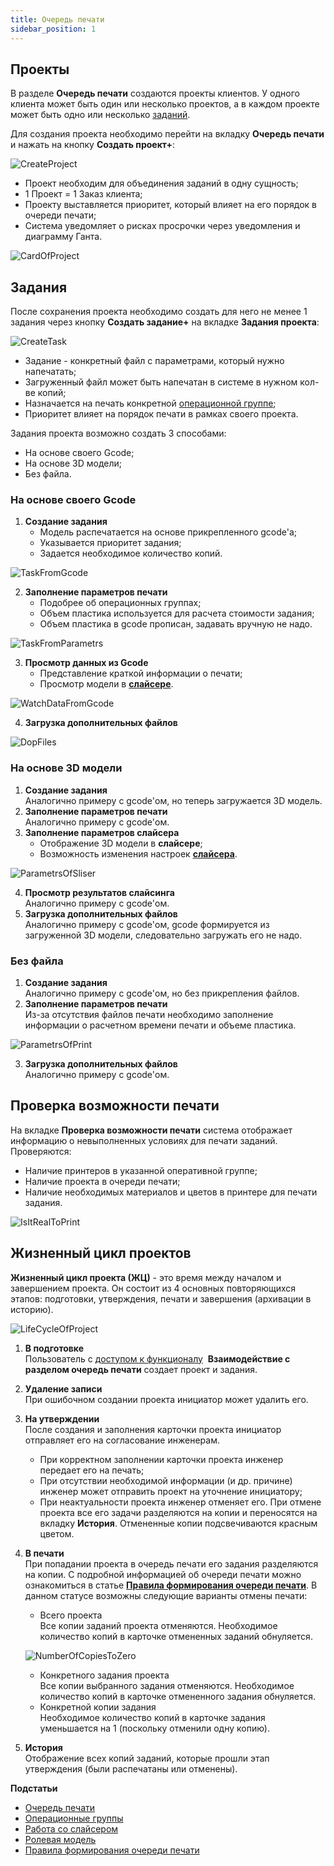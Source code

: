 ```yaml
---
title: Очередь печати
sidebar_position: 1
---
```

## Проекты

В разделе **Очередь печати** создаются проекты клиентов. У одного клиента может быть один или 
несколько проектов, а в каждом проекте может быть одно или несколько [заданий](https://mes-docs.onrender.com/docs/StartWithMES/PrintQueue/#задания).

Для создания проекта необходимо перейти на вкладку **Очередь печати** и нажать на 
кнопку **Создать проект+**:

![CreateProject](./img/CreateProject.png)

- Проект необходим для объединения заданий в одну сущность;
- 1 Проект = 1 Заказ клиента;
- Проекту выставляется приоритет, который влияет на его порядок в очереди печати;
- Система уведомляет о рисках просрочки через уведомления и диаграмму Ганта.

![CardOfProject](./img/CardOfProject.png)

## Задания 

После сохранения проекта необходимо создать для него не менее 1 задания через кнопку **Создать задание+** 
на вкладке **Задания проекта**:

![CreateTask](./img/CreateTask.png)

- Задание - конкретный файл c параметрами, который нужно напечатать;
- Загруженный файл может быть напечатан в системе в нужном кол-ве копий;
- Назначается на печать конкретной [операционной группе](https://mes-docs.onrender.com/docs/StartWithMES/PrintQueue/PrintQueueRules/OperationalGroups);
- Приоритет влияет на порядок печати в рамках своего проекта.

Задания проекта возможно создать 3 способами:

- На основе своего Gcode;
- На основе 3D модели;
- Без файла.

### На основе своего Gcode 

1. **Создание задания**
   - Модель распечатается на основе прикрепленного gcode'а;
   - Указывается приоритет задания;
   - Задается необходимое количество копий.

![TaskFromGcode](./img/TaskFromGcode.png)

2. **Заполнение параметров печати**
   - Подобрее об операционных группах;
   - Объем пластика используется для расчета стоимости задания;
   - Объем пластика в gcode прописан, задавать вручную не надо.

![TaskFromParametrs](./img/TaskFromParametrs.png)

3. **Просмотр данных из Gcode**
   - Представление краткой информации о печати;
   - Просмотр модели в [**слайсере**](https://mes-docs.onrender.com/docs/Slicer/).

![WatchDataFromGcode](./img/WatchDataFromGcode.png)

4. **Загрузка дополнительных файлов**

![DopFiles](./img/DopFiles.png)

### На основе 3D модели 

1. **Создание задания**\
   Аналогично примеру с gcode'ом, но теперь загружается 3D модель.
2. **Заполнение параметров печати**\
   Аналогично примеру с gcode'ом.
3. **Заполнение параметров слайсера**
   - Отображение 3D модели в **слайсере**;
   - Возможность изменения настроек [**слайсера**](https://mes-docs.onrender.com/docs/Slicer/).

![ParametrsOfSliser](./img/ParametrsOfSliser.png)

4. **Просмотр результатов слайсинга**\
   Аналогично примеру с gcode'ом.
5. **Загрузка дополнительных файлов**\
   Аналогично примеру с gcode'ом, gcode формируется из загруженной 3D модели, следовательно загружать его не надо.

### Без файла 

1. **Создание задания**\
   Аналогично примеру с gcode'ом, но без прикрепления файлов.
2. **Заполнение параметров печати**\
   Из-за отсутствия файлов печати необходимо заполнение информации о расчетном времени печати и объеме пластика.

![ParametrsOfPrint](./img/ParametrsOfPrint.png)

3. **Загрузка дополнительных файлов**\
   Аналогично примеру с gcode'ом.

## Проверка возможности печати

На вкладке **Проверка возможности печати** система отображает информацию о невыполненных условиях для печати заданий. Проверяются:

- Наличие принтеров в указанной оперативной группе;
- Наличие проекта в очереди печати;
- Наличие необходимых материалов и цветов в принтере для печати задания.

![IsItRealToPrint](./img/IsItRealToPrint.png)

## Жизненный цикл проектов 

**Жизненный цикл проекта (ЖЦ)** - это время между началом и завершением проекта. Он состоит из 4 основных 
повторяющихся этапов: подготовки, утверждения, печати и завершения (архивации в историю).

![LifeCycleOfProject](./img/LifeCycleOfProject.png)

1. **В подготовке**\
   Пользователь с [доступом к функционалу](https://mes-docs.onrender.com/docs/StartWithMES/RoleModel) 
   **Взаимодействие с разделом очередь печати** создает проект и задания.
2. **Удаление записи**\
   При ошибочном создании проекта инициатор может удалить его.
3. **На утверждении**\
   После создания и заполнения карточки проекта инициатор отправляет его на согласование инженерам.
   - При корректном заполнении карточки проекта инженер передает его на печать;
   - При отсутствии необходимой информации (и др. причине) инженер может отправить проект на 
   уточнение инициатору;
   - При неактуальности проекта инженер отменяет его. При отмене проекта все его задачи разделяются 
   на копии и переносятся на вкладку **История**. Отмененные копии подсвечиваются красным цветом.
4. **В печати**\
   При попадании проекта в очередь печати его задания разделяются на копии. С подробной информацией об очереди 
   печати можно ознакомиться в статье [**Правила формирования очереди печати**](https://mes-docs.onrender.com/docs/StartWithMES/PrintQueue/PrintQueueRules/). 
   В данном статусе возможны следующие варианты отмены печати:
   - Всего проекта\
      Все копии заданий проекта отменяются. Необходимое количество копий в карточке отмененных заданий обнуляется.

    ![NumberOfCopiesToZero](./img/NumberOfCopiesToZero.png)

   - Конкретного задания проекта\
      Все копии выбранного задания отменяются. Необходимое количество копий в карточке отмененного задания обнуляется.
   - Конкретной копии задания\
      Необходимое количество копий в карточке задания уменьшается на 1 (поскольку отменили одну копию).
5. **История**\
   Отображение всех копий заданий, которые прошли этап утверждения (были распечатаны или отменены).

**Подстатьи**
- [Очередь печати](https://mes-docs.onrender.com/docs/StartWithMES/PrintQueue/)
- [Операционные группы](https://mes-docs.onrender.com/docs/StartWithMES/PrintQueue/PrintQueueRules/OperationalGroups)
- [Работа со слайсером](https://mes-docs.onrender.com/docs/Slicer/)
- [Ролевая модель](https://mes-docs.onrender.com/docs/StartWithMES/RoleModel)
- [Правила формирования очереди печати](https://mes-docs.onrender.com/docs/StartWithMES/PrintQueue/PrintQueueRules/)